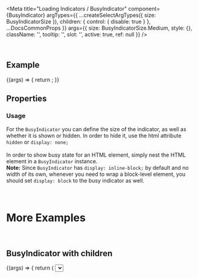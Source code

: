 
<Meta
  title="Loading Indicators / BusyIndicator"
  component={BusyIndicator}
  argTypes={{
    ...createSelectArgTypes({ size: BusyIndicatorSize }),
    children: { control: { disable: true } },
    ...DocsCommonProps
  }}
  args={{
    size: BusyIndicatorSize.Medium,
    style: {},
    className: '',
    tooltip: '',
    slot: '',
    active: true,
    ref: null
  }}
/>

<DocsHeader />

<br />

## Example

<Canvas>
  <Story name="Default">
    {(args) => {
      return <BusyIndicator {...args} />;
    }}
  </Story>
</Canvas>

## Properties

<ArgsTable story="." />
<div style={{ fontFamily: 'var(--sapFontFamily)', fontSize: 'var(--sapFontSize)', color: 'var(--sapTextColor)' }}>
  <h3>Usage</h3>
  For the <code>BusyIndicator</code> you can define the size of the indicator, as well as whether it is shown or hidden.
  In order to hide it, use the html attribute <code>hidden</code> or <code>display: none;</code> <br />
  <br />
  In order to show busy state for an HTML element, simply nest the HTML element in a <code>BusyIndicator</code> instance.
  <br />
  <b>Note:</b> Since <code>BusyIndicator</code> has <code>display: inline-block;</code> by default and no width of its own,
  whenever you need to wrap a block-level element, you should set <code>display: block</code> to the busy indicator as well.
</div>

<br />
<br />

# More Examples

<br />

## BusyIndicator with children

<Canvas>
  <Story name="With children" args={{ active: true }}>
    {(args) => {
      return (
        <BusyIndicator {...args}>
          <Select />
        </BusyIndicator>
      );
    }}
  </Story>
</Canvas>

<Canvas>
  <BusyIndicator active>
    <Text>
      Lorem ipsum dolor sit amet, consetetur sadipscing elitr, sed diam nonumy eirmod tempor invidunt ut labore et
      dolore magna aliquyam erat, sed diam voluptua. At vero eos et accusam et justo duo dolores et ea rebum. Stet clita
      kasd gubergren, no sea takimata sanctus est Lorem ipsum dolor sit amet. Lorem ipsum dolor sit amet, consetetur
      sadipscing elitr, sed diam nonumy eirmod tempor invidunt ut labore et dolore magna aliquyam erat, sed diam
      voluptua. At vero eos et accusam et justo duo dolores et ea rebum. Stet clita kasd gubergren, no sea takimata
      sanctus est Lorem ipsum dolor sit amet.
    </Text>
  </BusyIndicator>
</Canvas>
